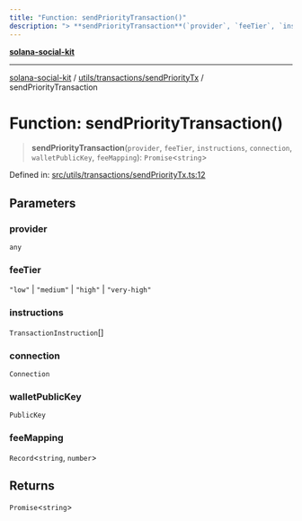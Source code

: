 ```yaml
---
title: "Function: sendPriorityTransaction()"
description: "> **sendPriorityTransaction**(`provider`, `feeTier`, `instructions`, `connection`, `walletPublicKey`, `feeMapping`): `Promise`\<`string`\>"
---
```


[**solana-social-kit**](../../../../README.mdx)

***

[solana-social-kit](../../../../README.mdx) / [utils/transactions/sendPriorityTx](../README.mdx) / sendPriorityTransaction

# Function: sendPriorityTransaction()

> **sendPriorityTransaction**(`provider`, `feeTier`, `instructions`, `connection`, `walletPublicKey`, `feeMapping`): `Promise`\<`string`\>

Defined in: [src/utils/transactions/sendPriorityTx.ts:12](https://github.com/SendArcade/solana-social-starter/blob/bd4b3556b8f469c27ebb06f4df65b3a36b43ba3b/src/utils/transactions/sendPriorityTx.ts#L12)

## Parameters

### provider

`any`

### feeTier

`"low"` | `"medium"` | `"high"` | `"very-high"`

### instructions

`TransactionInstruction`[]

### connection

`Connection`

### walletPublicKey

`PublicKey`

### feeMapping

`Record`\<`string`, `number`\>

## Returns

`Promise`\<`string`\>
